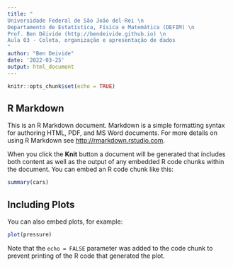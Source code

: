 ```yaml
---
title: "
Universidade Federal de São João del-Rei \n
Departamento de Estatística, Física e Matemática (DEFIM) \n
Prof. Ben Dêivide (http://bendeivide.github.io) \n
Aula 03 - Coleta, organização e apresentação de dados
"
author: "Ben Deivide"
date: '2022-03-25'
output: html_document
---
```


```r
knitr::opts_chunk$set(echo = TRUE)
```

## R Markdown

This is an R Markdown document. Markdown is a simple formatting syntax for authoring HTML, PDF, and MS Word documents. For more details on using R Markdown see <http://rmarkdown.rstudio.com>.

When you click the **Knit** button a document will be generated that includes both content as well as the output of any embedded R code chunks within the document. You can embed an R code chunk like this:

```r
summary(cars)
```

## Including Plots

You can also embed plots, for example:

```r
plot(pressure)
```

Note that the `echo = FALSE` parameter was added to the code chunk to prevent printing of the R code that generated the plot.
